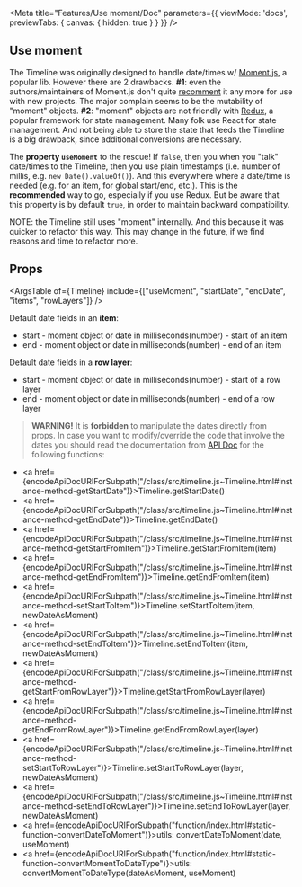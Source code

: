 
<Meta title="Features/Use moment/Doc"
  parameters={{
    viewMode: 'docs',
    previewTabs: {
      canvas: {
        hidden: true
      }
    }
  }}
/>

## Use moment
The Timeline was originally designed to handle date/times w/ [Moment.js](https://momentjs.com/),
a popular lib. However there are 2 drawbacks. **#1**: even the authors/maintainers of Moment.js don't
quite [recomment](https://momentjs.com/docs/) it any more for use with new projects. The major
complain seems to be the mutability of "moment" objects. **#2**: "moment" objects are not friendly with 
[Redux](https://redux.js.org/), a popular framework for state management. Many folk use React for
state management. And not being able to store the state that feeds the Timeline is a big drawback, since
additional conversions are necessary.

The **property ```useMoment```** to the rescue! If ```false```, then you when you "talk" date/times to the Timeline, then you use
plain timestamps (i.e. number of millis, e.g. ```new Date().valueOf()```). And this everywhere where
a date/time is needed (e.g. for an item, for global start/end, etc.). This is the **recommended** way to
go, especially if you use Redux. But be aware that this property is by default ```true```, in order
to maintain backward compatibility.

NOTE: the Timeline still uses "moment" internally. And this because it was quicker to refactor this way.
This may change in the future, if we find reasons and time to refactor more.  

## Props

<ArgsTable of={Timeline} include={["useMoment", "startDate", "endDate", "items", "rowLayers"]}  />

Default date fields in an **item**:

* start - moment object or date in milliseconds(number) - start of an item
* end - moment object or date in milliseconds(number) - end of an item

Default date fields in a **row layer**:

* start - moment object or date in milliseconds(number) - start of a row layer
* end - moment object or date in milliseconds(number) - end of a row layer

> **WARNING!**
> It is **forbidden** to manipulate the dates directly from props. In case you want to modify/override the code
that involve the dates you should read the documentation from [API Doc](?path=/docs/api-doc--page) for the following functions:
* <a href={encodeApiDocURIForSubpath("/class/src/timeline.js~Timeline.html#instance-method-getStartDate")}>Timeline.getStartDate()</a>
* <a href={encodeApiDocURIForSubpath("/class/src/timeline.js~Timeline.html#instance-method-getEndDate")}>Timeline.getEndDate()</a>
* <a href={encodeApiDocURIForSubpath("/class/src/timeline.js~Timeline.html#instance-method-getStartFromItem")}>Timeline.getStartFromItem(item)</a>
* <a href={encodeApiDocURIForSubpath("/class/src/timeline.js~Timeline.html#instance-method-getEndFromItem")}>Timeline.getEndFromItem(item)</a>
* <a href={encodeApiDocURIForSubpath("/class/src/timeline.js~Timeline.html#instance-method-setStartToItem")}>Timeline.setStartToItem(item, newDateAsMoment)</a>
* <a href={encodeApiDocURIForSubpath("/class/src/timeline.js~Timeline.html#instance-method-setEndToItem")}>Timeline.setEndToItem(item, newDateAsMoment)</a>
* <a href={encodeApiDocURIForSubpath("/class/src/timeline.js~Timeline.html#instance-method-getStartFromRowLayer")}>Timeline.getStartFromRowLayer(layer)</a>
* <a href={encodeApiDocURIForSubpath("/class/src/timeline.js~Timeline.html#instance-method-getEndFromRowLayer")}>Timeline.getEndFromRowLayer(layer)</a>
* <a href={encodeApiDocURIForSubpath("/class/src/timeline.js~Timeline.html#instance-method-setStartToRowLayer")}>Timeline.setStartToRowLayer(layer, newDateAsMoment)</a>
* <a href={encodeApiDocURIForSubpath("/class/src/timeline.js~Timeline.html#instance-method-setEndToRowLayer")}>Timeline.setEndToRowLayer(layer, newDateAsMoment)</a>
* <a href={encodeApiDocURIForSubpath("function/index.html#static-function-convertDateToMoment")}>utils: convertDateToMoment(date, useMoment)</a>
* <a href={encodeApiDocURIForSubpath("function/index.html#static-function-convertMomentToDateType")}>utils: convertMomentToDateType(dateAsMoment, useMoment)</a>
